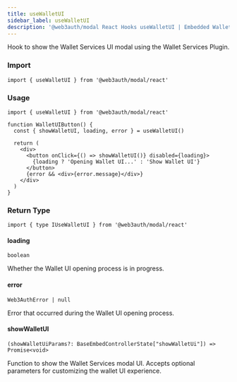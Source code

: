 ```yaml
---
title: useWalletUI
sidebar_label: useWalletUI
description: '@web3auth/modal React Hooks useWalletUI | Embedded Wallets'
---
```


Hook to show the Wallet Services UI modal using the Wallet Services Plugin.

### Import

```tsx
import { useWalletUI } from '@web3auth/modal/react'
```

### Usage

```tsx
import { useWalletUI } from '@web3auth/modal/react'

function WalletUIButton() {
  const { showWalletUI, loading, error } = useWalletUI()

  return (
    <div>
      <button onClick={() => showWalletUI()} disabled={loading}>
        {loading ? 'Opening Wallet UI...' : 'Show Wallet UI'}
      </button>
      {error && <div>{error.message}</div>}
    </div>
  )
}
```

### Return Type

```tsx
import { type IUseWalletUI } from '@web3auth/modal/react'
```

#### loading

`boolean`

Whether the Wallet UI opening process is in progress.

#### error

`Web3AuthError | null`

Error that occurred during the Wallet UI opening process.

#### showWalletUI

`(showWalletUiParams?: BaseEmbedControllerState["showWalletUi"]) => Promise<void>`

Function to show the Wallet Services modal UI. Accepts optional parameters for customizing the wallet UI experience.
